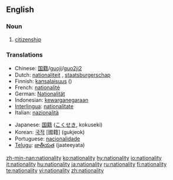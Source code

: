 ==English==

===Noun===
{{en-noun|nationalit|ies}}

# [[citizenship]]

===Translations===
{{rfc-level|Translations at L3+ (AutoFormat would have corrected level of Translations)}}
{{top}}
*Chinese: [[国籍]]/[[guoji]]/[[guo2ji2]]
*Dutch: [[nationaliteit]] {{f}}, [[staatsburgerschap]] {{n}}
*Finnish: [[kansalaisuus]] {{f}} ({{:fi:kansalaisuus}})
*French: [[nationalité]] {{f}}
*German: [[Nationalität]] {{f}}
*Indonesian: [[kewarganegaraan]]
*[[Interlingua]]: [[nationalitate]]
*Italian: [[nazionalità]] {{f}}
{{mid}}
*Japanese: [[国籍]] ([[こくせき]], kokuseki)
*Korean: [[국적]] [國籍] (gukjeok)
*Portuguese: [[nacionalidade]] {{f}}
*[[Telugu]]: [[జాతీయత]] (jaateeyata)
{{bottom}}

[[zh-min-nan:nationality]]
[[ko:nationality]]
[[hy:nationality]]
[[io:nationality]]
[[it:nationality]]
[[hu:nationality]]
[[ja:nationality]]
[[ru:nationality]]
[[fi:nationality]]
[[te:nationality]]
[[vi:nationality]]
[[zh:nationality]]